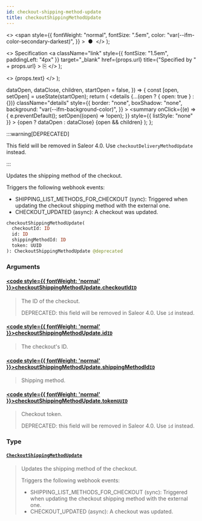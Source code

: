 ```yaml
---
id: checkout-shipping-method-update
title: checkoutShippingMethodUpdate
---
```


  <>
    <span
      style={{
        fontWeight: "normal",
        fontSize: ".5em",
        color: "var(--ifm-color-secondary-darkest)",
      }}
    >
      &nbsp;●&nbsp;
    </span>
  </>
);

  <>
    Specification
    <a
      className="link"
      style={{ fontSize: "1.5em", paddingLeft: "4px" }}
      target="\_blank"
      href={props.url}
      title={"Specified by " + props.url}
    >
      ⎘
    </a>
  </>
);

  <>
    <span className={props.class}>{props.text}</span>
  </>
);


  dataOpen,
  dataClose,
  children,
  startOpen = false,
}) => {
  const [open, setOpen] = useState(startOpen);
  return (
    <details
      {...(open ? { open: true } : {})}
      className="details"
      style={{
        border: "none",
        boxShadow: "none",
        background: "var(--ifm-background-color)",
      }}
    >
      <summary
        onClick={(e) => {
          e.preventDefault();
          setOpen((open) => !open);
        }}
        style={{ listStyle: "none" }}
      >
        {open ? dataOpen : dataClose}
      </summary>
      {open && children}
    </details>
  );
};

:::warning[DEPRECATED]

This field will be removed in Saleor 4.0. Use `checkoutDeliveryMethodUpdate` instead.

:::

Updates the shipping method of the checkout.

Triggers the following webhook events:

- SHIPPING_LIST_METHODS_FOR_CHECKOUT (sync): Triggered when updating the checkout shipping method with the external one.
- CHECKOUT_UPDATED (async): A checkout was updated.

```graphql
checkoutShippingMethodUpdate(
  checkoutId: ID
  id: ID
  shippingMethodId: ID
  token: UUID
): CheckoutShippingMethodUpdate @deprecated
```

### Arguments

#### [<code style={{ fontWeight: 'normal' }}>checkoutShippingMethodUpdate.<b>checkoutId</b></code>](#)<Bullet />[`ID`](../../../api-reference/miscellaneous/scalars/id) <Badge class="badge badge--secondary" text="scalar"/> <Badge class="badge badge--secondary" text="miscellaneous"/>

> The ID of the checkout.
>
> DEPRECATED: this field will be removed in Saleor 4.0. Use `id` instead.

#### [<code style={{ fontWeight: 'normal' }}>checkoutShippingMethodUpdate.<b>id</b></code>](#)<Bullet />[`ID`](../../../api-reference/miscellaneous/scalars/id) <Badge class="badge badge--secondary" text="scalar"/> <Badge class="badge badge--secondary" text="miscellaneous"/>

> The checkout's ID.
>
> <Badge text="Added in Saleor 3.4" class="secondary margin-bottom--sm" />

#### [<code style={{ fontWeight: 'normal' }}>checkoutShippingMethodUpdate.<b>shippingMethodId</b></code>](#)<Bullet />[`ID`](../../../api-reference/miscellaneous/scalars/id) <Badge class="badge badge--secondary" text="scalar"/> <Badge class="badge badge--secondary" text="miscellaneous"/>

> Shipping method.

#### [<code style={{ fontWeight: 'normal' }}>checkoutShippingMethodUpdate.<b>token</b></code>](#)<Bullet />[`UUID`](../../../api-reference/miscellaneous/scalars/uuid) <Badge class="badge badge--secondary" text="scalar"/> <Badge class="badge badge--secondary" text="miscellaneous"/>

> Checkout token.
>
> DEPRECATED: this field will be removed in Saleor 4.0. Use `id` instead.

### Type

#### [`CheckoutShippingMethodUpdate`](../../../api-reference/checkout/objects/checkout-shipping-method-update) <Badge class="badge badge--secondary" text="object"/> <Badge class="badge badge--secondary" text="checkout"/>

> Updates the shipping method of the checkout.
>
> Triggers the following webhook events:
>
> - SHIPPING_LIST_METHODS_FOR_CHECKOUT (sync): Triggered when updating the checkout shipping method with the external one.
> - CHECKOUT_UPDATED (async): A checkout was updated.
